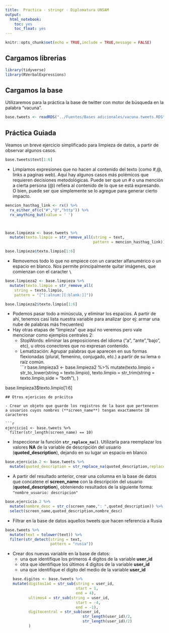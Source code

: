 ```yaml
---
title:  Practica - stringr - Diplomatura UNSAM
output:
  html_notebook:
    toc: yes
    toc_float: yes
---
```

```r
knitr::opts_chunk$set(echo = TRUE,include = TRUE,message = FALSE)

```
## Cargamos librerias
```r
library(tidyverse)
library(RVerbalExpressions)
```

## Cargamos la base
Utilizaremos para la práctica la base de twitter con motor de búsqueda en la palabra "vacuna".
```r
base.tweets <- readRDS("../Fuentes/Bases adicionales/vacuna.tweets.RDS")
```


## Práctica Guiada
Veamos un breve ejercicio simplificado para limpieza de datos, a partir de observar algunos casos.
```r
base.tweets$text[1:6]
```
 - Limpiamos expresiones que no hacen al contenido del texto (como #,@, links a paginas web). Aquí hay algunos casos más polémicos que requieren decisiones metodológicas. Puede ser que un # o una mención a cierta persona (@) refiera al contenido de lo que se está expresando. O bien, puede ser que simplemente se lo agregue para generar cierto impacto.
```r
mencion_hasthag_link <- rx() %>% 
  rx_either_of(c("#","@","http")) %>% 
  rx_anything_but(value = ' ')



base.limpieza <- base.tweets %>% 
  mutate(texto.limpio = str_remove_all(string = text, 
                                       pattern = mencion_hasthag_link))

base.limpieza$texto.limpio[1:6]
```
 - Removemos todo lo que no empiece con un caracter alfanumérico o un espacio en blanco. Nos permite principalmente quitar imágenes, que comienzan con el caracter **`\`**
```r
base.limpieza2 <- base.limpieza %>% 
  mutate(texto.limpio = str_remove_all(
    string = texto.limpio, 
    pattern = "[^[:alnum:][:blank:]]"))

base.limpieza2$texto.limpio[1:6]
```
- Podemos pasar todo a minúscula, y eliminar los espacios. A partir de ahí, tenemos casi lista nuestra variable para analizar (por ej: armar una nube de palabras más frecuentes)    
- Hay otras etapas de "limpieza" que aquí no veremos pero vale mencionar como ejemplos centrales 2:   
   - StopWords: eliminar las preposiciones del idioma ("a", "ante","bajo", etc), u otros conectores que no expresan contenido. 
   - Lematización: Agrupar palabras que aparecen en sus formas flexionadas (plural, femenino, conjugado, etc.) a partir de su lema o raíz común.   
```r
base.limpieza3 <- base.limpieza2 %>% 
  mutate(texto.limpio = str_to_lower(string = texto.limpio),
         texto.limpio = str_trim(string = texto.limpio,side = "both"),
         )

base.limpieza3$texto.limpio[1:6]
```
## Otros ejericios de prácitca     

- Crear un objeto que guarde los registros de la base que pertenecen  a usuarios cuyos nombres (**screen_name**) tengan exactamente 10 caracteres

```r
ejercicio1 <- base.tweets %>% 
  filter(str_length(screen_name) == 10)
```
- Inspeccionar la función **`str_replace_na()`**. Utilizarla para reemplazar los valores **NA** de la variable de descripción del usuario (**quoted_description**), dejando en su lugar un espacio en blanco

```r
base.ejercicio.2 <- base.tweets %>% 
  mutate(quoted_description = str_replace_na(quoted_description,replacement = "")) 
```

- A partir del resultado anterior, crear una columna en la base de datos que concatene el **screen_name** con la descripción del usuario (**quoted_description**), obteniendo resultados de la siguiente forma:  
`"nombre_usuario: descripcion"`  

```r
base.ejercicio.2 %>% 
  mutate(nombre_desc = str_c(screen_name,": ",quoted_description)) %>% 
  select(screen_name,quoted_description,nombre_desc)
```
- Filtrar en la base de datos aquellos tweets que hacen referencia a Rusia

```r
base.tweets %>% 
  mutate(text = tolower(text)) %>% 
  filter(str_detect(string = text,
                    pattern = "rusia"))
```
- Crear dos nuevas variable en la base de datos:
  -  una que identifique los primeros 4 digitos de la variable **user_id**
  -  otra que identifique los últimos 4 digitos de la variable **user_id**
  -  una que identifique el digito del medio de la variable **user_id**
```r
base.digitos <- base.tweets %>% 
  mutate(digitos1a4 = str_sub(string = user_id,
                              start = 1,
                              end = 4),
         ultimos4 = str_sub(string = user_id,
                              start = -4,
                              end = -1),
         digitocentral = str_sub(user_id,
                                 str_length(user_id)/2,
                                 str_length(user_id)/2)
         )
```


